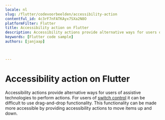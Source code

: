 ```yaml
---
locale: nl
slug: /flutter/codevoorbeelden/accessibility-action
contentful_id: 4c3rF7nFATKAyx7SXa2N8O
platformFilter: Flutter
title: Accessibility action on Flutter
description: Accessibility actions provide alternative ways for users of assistive technologies to perform actions.
keywords: [Flutter code sample]
authors: [janjaap]


	
---
```


# Accessibility action on Flutter

Accessibility actions provide alternative ways for users of assistive technologies to perform actions. For users of [switch control](https://beta.appt.org/en/docs/ios/features/switch-control) it can be difficult to use drag-and-drop functionality. This functionality can be made more accessible by providing accessibility actions to move items up and down.

<CodeSample id="accessibility-action" locale="nl" platform="flutter"/>